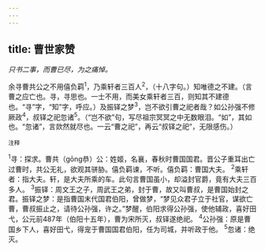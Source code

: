 ```yaml
---
---
---
```

title: 曹世家赞
---



*只书二事，而曹已尽，为之痛悼。*

余寻曹共公之不用僖负羁<sup>1</sup>，乃乘轩者三百人<sup>2</sup>，（十八字句。）知唯德之不建。（言曹之应亡也。寻，寻思也。一士不用，而美女乘轩者三百，则知其不建德也。“寻”字，“知”字，呼应。）及振铎之梦<sup>3</sup>，岂不欲引曹之祀者哉？如公孙强不修厥政<sup>4</sup>，叔铎之祀忽诸<sup>5</sup>。（“岂不欲”句，写尽祖宗冥冥之中无数眼泪。“如”，其如也。“忽诸”，言欻然就尽也。一云“曹之祀”，再云“叔铎之祀”，无限感伤。）

<sup>注释</sup>

<sup>1</sup>寻：探求。曹共（gōng恭）公：姓姬，名襄，春秋时曹国国君。晋公子重耳出亡过曹时，共公无礼，欲观其骈胁。僖负羁谏，不听。僖负羁：曹国大夫。
<sup>2</sup>乘轩者：指大夫。轩，是大夫所乘的车。此句言曹国虽小，却溢封官爵，竟有大夫三百多人。
<sup>3</sup>振铎：周文王之子，周武王之弟，封于曹，故又叫曹叔，是曹国始封之君。振铎之梦：是指曹国末代国君伯阳，曾做梦，“梦见众君子立于社官，谋欲亡曹，曹叔振止之，请待公孙强，许之。”梦醒，伯阳求得公孙强，使他辅政，喜好田弋，公元前487年（伯阳十五年），曹为宋所灭，叔铎遂绝祀。
<sup>4</sup>公孙强：原是曹国乡下人，喜好田弋，得宠于曹国国君伯阳，任为司城，并听政于他。
<sup>5</sup>忽诸：绝灭。